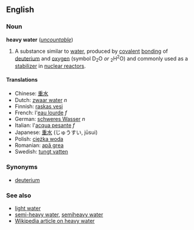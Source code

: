 ==English==
===Noun===
'''heavy water''' (''[[uncountable]]'')

#A substance similar to [[water]], produced by [[covalent]] [[bonding]] of [[deuterium]] and [[oxygen]] (symbol D<sub>2</sub>O ''or'' <sub>2</sub>H<sup>2</sup>O) and commonly used as a [[stabilizer]] in [[nuclear reactor]]s.

====Translations====
*Chinese: [[重水]]
*Dutch: [[zwaar water]] ''n''
*Finnish: [[raskas vesi]]
*French: l'[[eau lourde]] ''f''
*German: [[schweres Wasser]] ''n''
*Italian: l'[[acqua pesante]] ''f''
*Japanese: [[重水]] (じゅうすい, jūsui)
*Polish: [[ciężka woda]]
*Romanian: [[apă grea]]
*Swedish: [[tungt vatten]]

===Synonyms===
*[[deuterium]]

===See also===
*[[light water]]
*[[semi-heavy water]], [[semiheavy water]]
*[[w:Heavy_water|Wikipedia article on heavy water]]